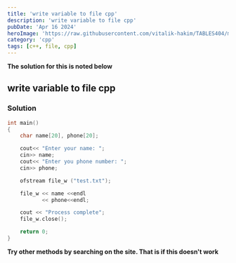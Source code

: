 ```yaml
---
title: 'write variable to file cpp'
description: 'write variable to file cpp'
pubDate: 'Apr 16 2024'
heroImage: 'https://raw.githubusercontent.com/vitalik-hakim/TABLES404/main/error_b/c++.png'
category: 'cpp'
tags: [c++, file, cpp]
---
```


**The solution for this is noted below**

## write variable to file cpp

### Solution

```cpp
int main()
{
    char name[20], phone[20];

    cout<< "Enter your name: ";
    cin>> name;
    cout<< "Enter you phone number: ";
    cin>> phone;

    ofstream file_w ("test.txt");

    file_w << name <<endl
           << phone<<endl;

    cout << "Process complete";
    file_w.close();

    return 0;
}
```

**Try other methods by searching on the site. That is if this doesn't work**
